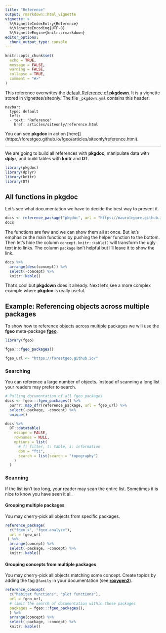 ```yaml
---
title: "Reference"
output: rmarkdown::html_vignette
vignette: >
  %\VignetteIndexEntry{Reference}
  %\VignetteEncoding{UTF-8}
  %\VignetteEngine{knitr::rmarkdown}
editor_options: 
  chunk_output_type: console
---
```


```r
knitr::opts_chunk$set(
  echo = TRUE,
  message = FALSE,
  warning = FALSE,
  collapse = TRUE,
  comment = "#>"
)
```

This reference overwrites the [default Reference of __pkgdown__](https://pkgdown.r-lib.org/reference/build_articles.html). It is a vignette stored in vignettes/siteonly. The file `_pkgdown.yml` contains this header:

```
navbar:
  type: default
  left:
  - text: "Reference"
    href: articles/siteonly/reference.html
```


You can see __pkgdoc__ in action [here]](https://forestgeo.github.io/fgeo/articles/siteonly/reference.html).

---

We are going to build all references with __pkgdoc__, manipulate data with __dplyr__, and build tables with __knitr__ and __DT__. 

```r
library(pkgdoc)
library(dplyr)
library(knitr)
library(DT)
```

## All functions in pkgdoc

Let's see what documentation we have to decide the best way to present it.

```r
docs <- reference_package("pkgdoc", url = "https://maurolepore.github.io/")
docs
```

The functions are few and we can show them all at once. But let's emphasize the main functions by pushing the helper function to the bottom. Then let's hide the column `concept`. `knitr::kable()` will transform the ugly text into links. The column `package` isn't helpful but I'll leave it to show the link.

```r
docs %>% 
  arrange(desc(concept)) %>% 
  select(-concept) %>% 
  knitr::kable()
```

That's cool but __pkgdown__ does it already. Next let's see a more complex example where __pkgdoc__ is really useful.

## Example: Referencing objects across multiple packages

To show how to reference objects across multiple packages we will use the __fgeo__ meta-package [__fgeo__](https://forestgeo.github.io/).

```r
library(fgeo)

fgeo:::fgeo_packages()

fgeo_url <- "https://forestgeo.github.io/"

```

### Searching

You can reference a large number of objects. Instead of scanning a long list your readers may prefer to search.

```r
# Pulling documentation of all fgeo packages
docs <- fgeo:::fgeo_packages() %>% 
  purrr::map_dfr(reference_package, url = fgeo_url) %>% 
  select(-package, -concept) %>% 
  unique()

docs %>% 
  DT::datatable(
    escape = FALSE,
    rownames = NULL,
    options = list(
      # f: filter, t: table, i: information
      dom = "fti",
      search = list(search = "topography")
    )
  )
```

### Scanning

If the list isn't too long, your reader may scan the entire list. Sometimes it is nice to know you have seen it all.

#### Grouping multiple packages

You may cherry-pick all objects from specific packages.

```r
reference_package(
  c("fgeo.x", "fgeo.analyze"), 
  url = fgeo_url
 ) %>% 
  arrange(concept) %>% 
  select(-package, -concept) %>% 
  knitr::kable()
```

#### Grouping concepts from multiple packages

You may cherry-pick all objects matching some concept. Create topics by adding the tag `@family` in your documentation  (see [__roxygen2__](https://cran.r-project.org/web/packages/roxygen2/vignettes/rd.html)).

```r
reference_concept(
  c("habitat functions", "plot functions"),
  url = fgeo_url,
  # limit the search of documentation within these packages
  packages = fgeo:::fgeo_packages(),
  ) %>% 
  arrange(concept) %>%
  select(-package, -concept) %>% 
  knitr::kable()
```
